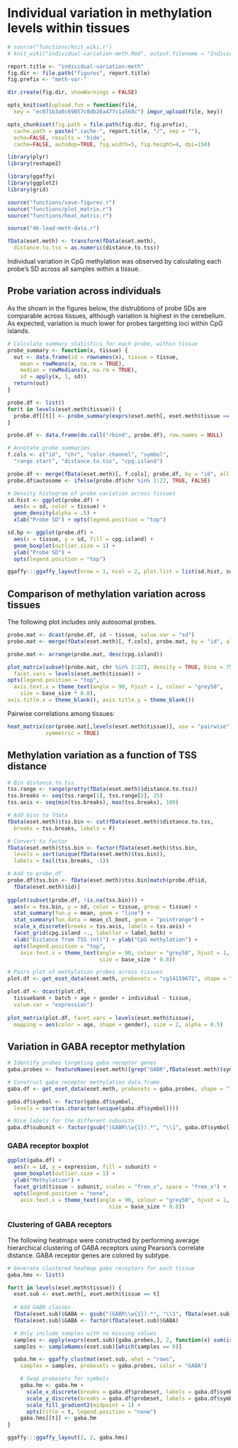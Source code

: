 # Individual variation in methylation levels within tissues

```r
# source("functions/knit_wiki.r")
# knit_wiki("individual-variation-meth.Rmd", output.filename = "Individual variation in methylation levels")

report.title <- "individual-variation-meth"
fig.dir <- file.path("figures", report.title)
fig.prefix <- "meth-var-"

dir.create(fig.dir, showWarnings = FALSE)

opts_knit$set(upload.fun = function(file, 
  key = "ec071b3a0c69857c0db26a477c1a568c") imgur_upload(file, key))

opts_chunk$set(fig.path = file.path(fig.dir, fig.prefix),
  cache.path = paste(".cache-", report.title, "/", sep = ""),
  echo=FALSE, results = 'hide',
  cache=FALSE, autodep=TRUE, fig.width=5, fig.height=4, dpi=150)
```

```r
library(plyr)
library(reshape2)

library(ggaffy)
library(ggplot2)
library(grid)

source("functions/save-figures.r")
source("functions/plot_matrix.r")
source("functions/heat_matrix.r")
```

```r
source("4b-load-meth-data.r")

fData(eset.meth) <- transform(fData(eset.meth), 
  distance.to.tss = as.numeric(distance.to.tss))
```

Individual variation in CpG methylation was observed by calculating each probe's SD across all samples within a tissue.

## Probe variation across individuals
As the shown in the figures below, the distrubtions of probe SDs are comparable across tissues, although variation is highest in the cerebellum. As expected, variation is much lower for probes targetting loci within CpG islands. 

```r

# Calculate summary statistics for each probe, within tissue
probe_summary <- function(x, tissue) {
  out <- data.frame(id = rownames(x), tissue = tissue,
    mean = rowMeans(x, na.rm = TRUE), 
    median = rowMedians(x, na.rm = TRUE),
    sd = apply(x, 1, sd))
  return(out)
}

probe.df <- list()
for(t in levels(eset.meth$tissue)) {
  probe.df[[t]] <- probe_summary(exprs(eset.meth[, eset.meth$tissue == t]), t)
}

probe.df <- data.frame(do.call("rbind", probe.df), row.names = NULL)

# Annotate probe summaries
f.cols <- c("id", "chr", "color.channel", "symbol", 
  "range.start", "distance.to.tss", "cpg.island")

probe.df <- merge(fData(eset.meth)[, f.cols], probe.df, by = "id", all.x = F)
probe.df$autosome <- ifelse(probe.df$chr %in% 1:22, TRUE, FALSE)

# Density histogram of probe variation across tissues
sd.hist <- ggplot(probe.df) + 
  aes(x = sd, color = tissue) +
  geom_density(alpha = .5) +
  xlab("Probe SD") + opts(legend.position = "top")

sd.bp <- ggplot(probe.df) + 
  aes(x = tissue, y = sd, fill = cpg.island) +
  geom_boxplot(outlier.size = 1) +
  ylab("Probe SD") +
  opts(legend.position = "top")

ggaffy:::ggaffy_layout(nrow = 1, ncol = 2, plot.list = list(sd.hist, sd.bp))
```

## Comparison of methylation variation across tissues

The following plot includes only autosomal probes. 
```r
probe.mat <- dcast(probe.df, id ~ tissue, value.var = "sd")
probe.mat <- merge(fData(eset.meth)[, f.cols], probe.mat, by = "id", all.x = F)

probe.mat <- arrange(probe.mat, desc(cpg.island))

plot_matrix(subset(probe.mat, chr %in% 1:22), density = TRUE, bins = 75,
  facet.vars = levels(eset.meth$tissue)) +
opts(legend.position = "top",
  axis.text.x = theme_text(angle = 90, hjust = 1, colour = "grey50", 
    size = base_size * 0.8),
axis.title.x = theme_blank(), axis.title.y = theme_blank())

```

Pairwise correlations among tissues:
```r
heat_matrix(cor(probe.mat[,levels(eset.meth$tissue)], use = "pairwise"),
            symmetric = TRUE)
```


## Methylation variation as a function of TSS distance

```r

# Bin distance.to.tss
tss.range <- range(pretty(fData(eset.meth)$distance.to.tss))
tss.breaks <- seq(tss.range[1], tss.range[2], 25)
tss.axis <- seq(min(tss.breaks), max(tss.breaks), 100)

# Add bins to fdata
fData(eset.meth)$tss.bin <- cut(fData(eset.meth)$distance.to.tss, 
  breaks = tss.breaks, labels = F)

# Convert to factor
fData(eset.meth)$tss.bin <- factor(fData(eset.meth)$tss.bin, 
  levels = sort(unique(fData(eset.meth)$tss.bin)),
  labels = tail(tss.breaks, -1))

# Add to probe.df
probe.df$tss.bin <- fData(eset.meth)$tss.bin[match(probe.df$id, 
  fData(eset.meth)$id)]
  
ggplot(subset(probe.df, !is.na(tss.bin))) + 
  aes(x = tss.bin, y = sd, color = tissue, group = tissue) +
  stat_summary(fun.y = mean, geom = "line") +
  stat_summary(fun.data = mean_cl_boot, geom = "pointrange") +
  scale_x_discrete(breaks = tss.axis, labels = tss.axis) +
  facet_grid(cpg.island ~., labeller = label_both) +
  xlab("Distance from TSS (nt)") + ylab("CpG methylation") +
  opts(legend.position = "top",
    axis.text.x = theme_text(angle = 90, colour = "grey50", hjust = 1, 
                             size = base_size * 0.8))
```



```r
# Pairs plot of methylation probes across tissues
plot.df <- get_eset_data(eset.meth, probesets = "cg14159672", shape = "long")

plot.df <- dcast(plot.df,
  tissuebank + batch + age + gender + individual ~ tissue, 
  value.var = "expression")
 
plot_matrix(plot.df, facet.vars = levels(eset.meth$tissue), 
  mapping = aes(color = age, shape = gender), size = 2, alpha = 0.5)
```  


##  Variation in GABA receptor methylation

```r
# Identify probes targeting gaba receptor genes
gaba.probes <- featureNames(eset.meth)[grep("GABR",fData(eset.meth)$symbol)]

# Construct gaba receptor methylation data.frame 
gaba.df <- get_eset_data(eset.meth, probesets = gaba.probes, shape = "long")

gaba.df$symbol <- factor(gaba.df$symbol, 
  levels = sort(as.character(unique(gaba.df$symbol))))

# Nice labels for the different subunits
gaba.df$subunit <- factor(gsub("(GABR\\w{1}).*", "\\1", gaba.df$symbol))
```

### GABA receptor boxplot
```r
ggplot(gaba.df) +
  aes(x = id, y = expression, fill = subunit) +
  geom_boxplot(outlier.size = 1) + 
  ylab("Methylation") +
  facet_grid(tissue ~ subunit, scales = "free_x", space = "free_x") + 
  opts(legend.position = "none",
    axis.text.x = theme_text(angle = 90, colour = "grey50", hjust = 1, 
                                size = base_size * 0.8))
```

### Clustering of GABA receptors
The following heatmaps were constructed by performing average hierarchical clustering of GABA receptors using Pearson's correlate distance. GABA receptor genes are colored by subtype.

```r
# Generate clustered heatmap gaba receptors for each tissue
gaba.hms <- list()

for(t in levels(eset.meth$tissue)) {
  eset.sub <- eset.meth[, eset.meth$tissue == t]
  
  # Add GABR classes
  fData(eset.sub)$GABA <- gsub("(GABR\\w{1}).*", "\\1", fData(eset.sub)$symbol)
  fData(eset.sub)$GABA <- factor(fData(eset.sub)$GABA)

  # Only include samples with no missing values
  samples <- apply(exprs(eset.sub)[gaba.probes,], 2, function(x) sum(is.na(x)))
  samples <- sampleNames(eset.sub)[which(samples == 0)]

  gaba.hm <- ggaffy_clustmat(eset.sub, what = "rows",
    samples = samples, probesets = gaba.probes, color = "GABA")

    # Swap probesets for symbols
    gaba.hm <- gaba.hm + 
      scale_x_discrete(breaks = gaba.df$probeset, labels = gaba.df$symbol) +
      scale_y_discrete(breaks = gaba.df$probeset, labels = gaba.df$symbol) +
      scale_fill_gradient2(midpoint = 1) +
      opts(title = t, legend.position = "none")
    gaba.hms[[t]] <- gaba.hm
}

ggaffy:::ggaffy_layout(2, 2, gaba.hms)
```

